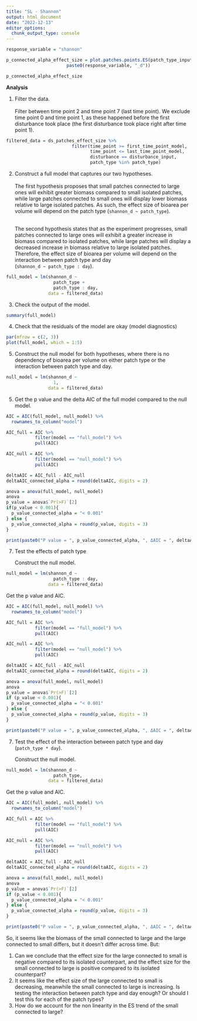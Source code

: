 ```yaml
---
title: "SL - Shannon"
output: html_document
date: "2022-12-13"
editor_options: 
  chunk_output_type: console
---
```


```r
response_variable = "shannon"
```

```r
p_connected_alpha_effect_size = plot.patches.points.ES(patch_type_input,
                       paste0(response_variable, "_d"))

p_connected_alpha_effect_size
```

**Analysis**

1.  Filter the data.\
    \
    Filter between time point 2 and time point 7 (last time point). We exclude time point 0 and time point 1, as these happened before the first disturbance took place (the first disturbance took place right after time point 1).

```r
filtered_data = ds_patches_effect_size %>%
                         filter(time_point >= first_time_point_model,
                                time_point <= last_time_point_model,
                                disturbance == disturbance_input,
                                patch_type %in% patch_type)
```

2.  Construct a full model that captures our two hypotheses.\
    \
    The first hypothesis proposes that small patches connected to large ones will exhibit greater biomass compared to small isolated patches, while large patches connected to small ones will display lower biomass relative to large isolated patches. As such, the effect size of bioarea per volume will depend on the patch type (`shannon_d ~ patch_type`).

    \
    The second hypothesis states that as the experiment progresses, small patches connected to large ones will exhibit a greater increase in biomass compared to isolated patches, while large patches will display a decreased increase in biomass relative to large isolated patches. Therefore, the effect size of bioarea per volume will depend on the interaction between patch type and day\
    (`shannon_d ~ patch_type : day`).

```r
full_model = lm(shannon_d ~
                  patch_type + 
                  patch_type : day,
                data = filtered_data)
```

3.  Check the output of the model.

```r
summary(full_model)
```

4.  Check that the residuals of the model are okay (model diagnostics)

```r
par(mfrow = c(2, 3))
plot(full_model, which = 1:5)
```

5.  Construct the null model for both hypotheses, where there is no dependency of bioarea per volume on either patch type or the interaction between patch type and day.

```r
null_model = lm(shannon_d ~
                  1,
                data = filtered_data)
```

5.  Get the p value and the delta AIC of the full model compared to the null model.

```r
AIC = AIC(full_model, null_model) %>% 
  rownames_to_column("model")

AIC_full = AIC %>%
           filter(model == "full_model") %>%
           pull(AIC)

AIC_null = AIC %>%
           filter(model == "null_model") %>%
           pull(AIC)

deltaAIC = AIC_full - AIC_null
deltaAIC_connected_alpha = round(deltaAIC, digits = 2)

anova = anova(full_model, null_model)
anova
p_value = anova$`Pr(>F)`[2]
if(p_value < 0.001){
  p_value_connected_alpha = "< 0.001"
} else {
  p_value_connected_alpha = round(p_value, digits = 3)
}
```

```r
print(paste0("P value = ", p_value_connected_alpha, ", ΔAIC = ", deltaAIC_connected_alpha))
```

7.  Test the effects of patch type

    Construct the null model.

```r
null_model = lm(shannon_d ~
                  patch_type : day,
                data = filtered_data)
```

Get the p value and AIC.

```r
AIC = AIC(full_model, null_model) %>% 
  rownames_to_column("model")

AIC_full = AIC %>%
           filter(model == "full_model") %>%
           pull(AIC)

AIC_null = AIC %>%
           filter(model == "null_model") %>%
           pull(AIC)

deltaAIC = AIC_full - AIC_null
deltaAIC_connected_alpha = round(deltaAIC, digits = 2)

anova = anova(full_model, null_model)
anova
p_value = anova$`Pr(>F)`[2]
if (p_value < 0.001){
  p_value_connected_alpha = "< 0.001"
} else {
  p_value_connected_alpha = round(p_value, digits = 3)
}
```

```r
print(paste0("P value = ", p_value_connected_alpha, ", ΔAIC = ", deltaAIC_connected_alpha))
```

7.  Test the effect of the interaction between patch type and day (`patch_type * day`).

    Construct the null model.

```r
null_model = lm(shannon_d ~
                  patch_type,
                data = filtered_data)
```

Get the p value and AIC.

```r

AIC = AIC(full_model, null_model) %>% 
  rownames_to_column("model")

AIC_full = AIC %>%
           filter(model == "full_model") %>%
           pull(AIC)

AIC_null = AIC %>%
           filter(model == "null_model") %>%
           pull(AIC)

deltaAIC = AIC_full - AIC_null
deltaAIC_connected_alpha = round(deltaAIC, digits = 2)

anova = anova(full_model, null_model)
anova
p_value = anova$`Pr(>F)`[2]
if (p_value < 0.001){
  p_value_connected_alpha = "< 0.001"
} else {
  p_value_connected_alpha = round(p_value, digits = 3)
}
```

```r
print(paste0("P value = ", p_value_connected_alpha, ", ΔAIC = ", deltaAIC_connected_alpha))
```

So, it seems like the biomass of the small connected to large and the large connected to small differs, but it doesn't differ across time. But:

1.  Can we conclude that the effect size for the large connected to small is negative compared to its isolated counterpart, and the effect size for the small connected to large is positive compared to its isolated counterpart?
2.  It seems like the effect size of the large connected to small is decreasing, meanwhile the small connected to large is increasing. Is testing the interaction between patch type and day enough? Or should I test this for each of the patch types?
3.  How do we account for the non linearity in the ES trend of the small connected to large?
